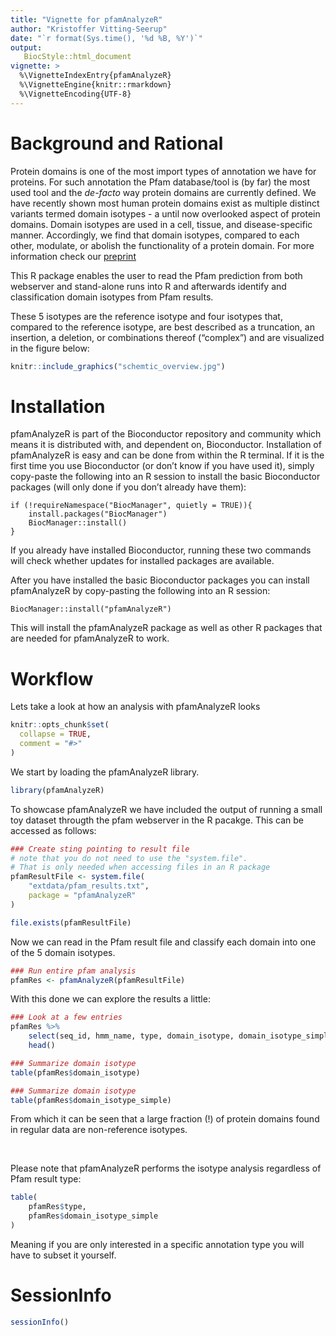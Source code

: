 ```yaml
---
title: "Vignette for pfamAnalyzeR"
author: "Kristoffer Vitting-Seerup"
date: "`r format(Sys.time(), '%d %B, %Y')`"
output: 
   BiocStyle::html_document
vignette: >
  %\VignetteIndexEntry{pfamAnalyzeR}
  %\VignetteEngine{knitr::rmarkdown}
  %\VignetteEncoding{UTF-8}
---
```


# Background and Rational
Protein domains is one of the most import types of annotation we have for proteins. For such annotation the Pfam database/tool is (by far) the most used tool and the _de-facto_ way protein domains are currently defined. We have recently shown most human protein domains exist as multiple distinct variants termed domain isotypes - a until now overlooked aspect of protein domains. Domain isotypes are used in a cell, tissue, and  disease-specific manner. Accordingly, we find that domain isotypes, compared to each other, modulate, or abolish the functionality of a protein domain. For more information check our [preprint](https://doi.org/10.1101/2022.08.12.503740)

This R package enables the user to read the Pfam prediction from both webserver and stand-alone runs into R and afterwards identify and classification domain isotypes from Pfam results.

These 5 isotypes are the reference isotype and four isotypes that, compared to the reference isotype, are best described as a truncation, an insertion, a deletion, or combinations thereof ("complex") and are visualized in the figure below:

```r
knitr::include_graphics("schemtic_overview.jpg")
```


# Installation

pfamAnalyzeR is part of the Bioconductor repository and community which means it is distributed with, and dependent on, Bioconductor. Installation of pfamAnalyzeR is easy and can be done from within the R terminal. If it is the first time you use Bioconductor (or don't know if you have used it), simply copy-paste the following into an R session to install the basic Bioconductor packages (will only done if you don't already have them):

    if (!requireNamespace("BiocManager", quietly = TRUE)){
        install.packages("BiocManager")
        BiocManager::install()
    }

If you already have installed Bioconductor, running these two commands will check whether updates for installed packages are available.

After you have installed the basic Bioconductor packages you can install pfamAnalyzeR by copy-pasting the following into an R session:

    BiocManager::install("pfamAnalyzeR")

This will install the pfamAnalyzeR package as well as other R packages that are needed for pfamAnalyzeR to work.


# Workflow

Lets take a look at how an analysis with pfamAnalyzeR looks

```r
knitr::opts_chunk$set(
  collapse = TRUE,
  comment = "#>"
)
```

We start by loading the pfamAnalyzeR library.

```r
library(pfamAnalyzeR)
```

To showcase pfamAnalyzeR we have included the output of running a small toy dataset througth the pfam webserver in the R pacakge. This can be accessed as follows:

```r
### Create sting pointing to result file
# note that you do not need to use the "system.file".
# That is only needed when accessing files in an R package
pfamResultFile <- system.file(
    "extdata/pfam_results.txt",
    package = "pfamAnalyzeR"
)

file.exists(pfamResultFile)
```
Now we can read in the Pfam result file and classify each domain into one of the 5 domain isotypes.

```r
### Run entire pfam analysis
pfamRes <- pfamAnalyzeR(pfamResultFile)
```

With this done we can explore the results a little:

```r

### Look at a few entries
pfamRes %>% 
    select(seq_id, hmm_name, type, domain_isotype, domain_isotype_simple) %>% 
    head()

### Summarize domain isotype
table(pfamRes$domain_isotype)

### Summarize domain isotype
table(pfamRes$domain_isotype_simple)
```

From which it can be seen that a large fraction (!) of protein domains found in regular data are non-reference isotypes.

<br />

Please note that pfamAnalyzeR performs the isotype analysis regardless of Pfam result type:

```r
table(
    pfamRes$type,
    pfamRes$domain_isotype_simple
)
```

Meaning if you are only interested in a specific annotation type you will have to subset it yourself.

# SessionInfo
```r
sessionInfo()
```
